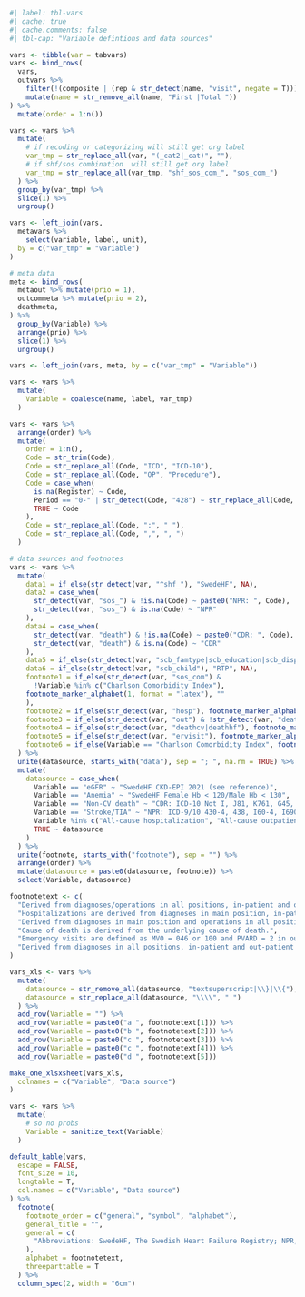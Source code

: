 ```r
#| label: tbl-vars
#| cache: true
#| cache.comments: false
#| tbl-cap: "Variable defintions and data sources"

vars <- tibble(var = tabvars)
vars <- bind_rows(
  vars,
  outvars %>%
    filter(!(composite | (rep & str_detect(name, "visit", negate = T)))) %>%
    mutate(name = str_remove_all(name, "First |Total "))
) %>%
  mutate(order = 1:n())

vars <- vars %>%
  mutate(
    # if recoding or categorizing will still get org label
    var_tmp = str_replace_all(var, "(_cat2|_cat)", ""),
    # if shf/sos combination  will still get org label
    var_tmp = str_replace_all(var_tmp, "shf_sos_com_", "sos_com_")
  ) %>%
  group_by(var_tmp) %>%
  slice(1) %>%
  ungroup()

vars <- left_join(vars,
  metavars %>%
    select(variable, label, unit),
  by = c("var_tmp" = "variable")
)

# meta data
meta <- bind_rows(
  metaout %>% mutate(prio = 1),
  outcommeta %>% mutate(prio = 2),
  deathmeta,
) %>%
  group_by(Variable) %>%
  arrange(prio) %>%
  slice(1) %>%
  ungroup()

vars <- left_join(vars, meta, by = c("var_tmp" = "Variable"))

vars <- vars %>%
  mutate(
    Variable = coalesce(name, label, var_tmp)
  )

vars <- vars %>%
  arrange(order) %>%
  mutate(
    order = 1:n(),
    Code = str_trim(Code),
    Code = str_replace_all(Code, "ICD", "ICD-10"),
    Code = str_replace_all(Code, "OP", "Procedure"),
    Code = case_when(
      is.na(Register) ~ Code,
      Period == "0-" | str_detect(Code, "428") ~ str_replace_all(Code, "ICD-10", "ICD-9/10"),
      TRUE ~ Code
    ),
    Code = str_replace_all(Code, ":", " "),
    Code = str_replace_all(Code, ",", ", ")
  )

# data sources and footnotes
vars <- vars %>%
  mutate(
    data1 = if_else(str_detect(var, "^shf_"), "SwedeHF", NA),
    data2 = case_when(
      str_detect(var, "sos_") & !is.na(Code) ~ paste0("NPR: ", Code),
      str_detect(var, "sos_") & is.na(Code) ~ "NPR"
    ),
    data4 = case_when(
      str_detect(var, "death") & !is.na(Code) ~ paste0("CDR: ", Code),
      str_detect(var, "death") & is.na(Code) ~ "CDR"
    ),
    data5 = if_else(str_detect(var, "scb_famtype|scb_education|scb_dispincome"), "LISA", NA),
    data6 = if_else(str_detect(var, "scb_child"), "RTP", NA),
    footnote1 = if_else(str_detect(var, "sos_com") &
      !Variable %in% c("Charlson Comorbidity Index"),
    footnote_marker_alphabet(1, format = "latex"), ""
    ),
    footnote2 = if_else(str_detect(var, "hosp"), footnote_marker_alphabet(2, format = "latex"), ""),
    footnote3 = if_else(str_detect(var, "out") & !str_detect(var, "death|hosp"), footnote_marker_alphabet(3, format = "latex"), ""),
    footnote4 = if_else(str_detect(var, "deathcv|deathhf"), footnote_marker_alphabet(4, format = "latex"), ""),
    footnote5 = if_else(str_detect(var, "ervisit"), footnote_marker_alphabet(5, format = "latex"), ""),
    footnote6 = if_else(Variable == "Charlson Comorbidity Index", footnote_marker_alphabet(6, format = "latex"), ""),
  ) %>%
  unite(datasource, starts_with("data"), sep = "; ", na.rm = TRUE) %>%
  mutate(
    datasource = case_when(
      Variable == "eGFR" ~ "SwedeHF CKD-EPI 2021 (see reference)",
      Variable == "Anemia" ~ "SwedeHF Female Hb < 120/Male Hb < 130",
      Variable == "Non-CV death" ~ "CDR: ICD-10 Not I, J81, K761, G45, R570",
      Variable == "Stroke/TIA" ~ "NPR: ICD-9/10 430-4, 438, I60-4, I690-4, G45",
      Variable %in% c("All-cause hospitalization", "All-cause outpatient visit (specilized care)", "A&E visit") ~ "NPR",
      TRUE ~ datasource
    )
  ) %>%
  unite(footnote, starts_with("footnote"), sep = "") %>%
  arrange(order) %>%
  mutate(datasource = paste0(datasource, footnote)) %>%
  select(Variable, datasource)

footnotetext <- c(
  "Derived from diagnoses/operations in all positions, in-patient and out-patient speciality care within 5 years prior to index (ICD-10)/1987 (ICD-9) unless stated otherwise.",
  "Hospitalizations are derived from diagnoses in main position, in-patient care.",
  "Derived from diagnoses in main position and operations in all positions, in-patient and out-patient speciality care.",
  "Cause of death is derived from the underlying cause of death.",
  "Emergency visits are defined as MVO = 046 or 100 and PVARD = 2 in out-patient care.",
  "Derived from diagnoses in all positions, in-patient and out-patient speciality care within 10 years prior to index using ICD-9/10 according to Ludvigsson, 2021 (see reference)"
)

vars_xls <- vars %>%
  mutate(
    datasource = str_remove_all(datasource, "textsuperscript|\\}|\\{"),
    datasource = str_replace_all(datasource, "\\\\", " ")
  ) %>%
  add_row(Variable = "") %>%
  add_row(Variable = paste0("a ", footnotetext[1])) %>%
  add_row(Variable = paste0("b ", footnotetext[2])) %>%
  add_row(Variable = paste0("c ", footnotetext[3])) %>%
  add_row(Variable = paste0("c ", footnotetext[4])) %>%
  add_row(Variable = paste0("d ", footnotetext[5]))

make_one_xlsxsheet(vars_xls,
  colnames = c("Variable", "Data source")
)

vars <- vars %>%
  mutate(
    # so no probs
    Variable = sanitize_text(Variable)
  )

default_kable(vars,
  escape = FALSE,
  font_size = 10,
  longtable = T,
  col.names = c("Variable", "Data source")
) %>%
  footnote(
    footnote_order = c("general", "symbol", "alphabet"),
    general_title = "",
    general = c(
      "Abbreviations: SwedeHF, The Swedish Heart Failure Registry; NPR, The National Patient Register; CDR, The Cause of Death Register; LISA, Longitudinal integrated database for health insurance and labour market studies; RTP, Register of the Total Population"
    ),
    alphabet = footnotetext,
    threeparttable = T
  ) %>%
  column_spec(2, width = "6cm")
```
